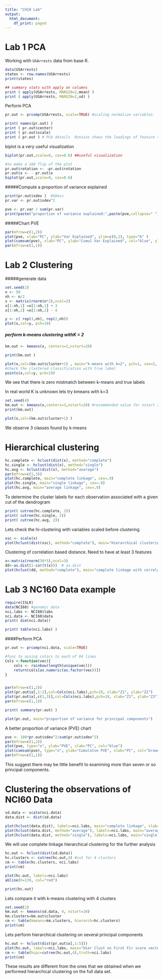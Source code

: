 ```yaml
---
title: "CH10 Lab"
output:
  html_document:
    df_print: paged
---
```


Lab 1 PCA
============

Working with `USArrests` data from base R.

```r
data(USArrests)
states <- row.names(USArrests)
print(states)

## summary stats with apply on columns
print ( apply(USArrests, MARGIN=2,mean) )
print ( apply(USArrests, MARGIN=2,sd) )
```

Perform PCA
```r
pr.out <- prcomp(USArrests, scale=TRUE) #scaling normalize variables. 

print( names(pr.out) )
print ( pr.out$center)
print ( pr.out$scale)
print ( pr.out ) # PCA details  Rotains shows the loadings of feature to components
```

biplot is a very useful visualization
```r
biplot(pr.out,scale=0, cex=0.6) ##useful visualization
```

```r
#to make a 180 flip of the plot 
pr.out$rotation <- -pr.out$rotation 
pr.out$x <- - pr.out$x 
biplot(pr.out,scale=0, cex=0.6)
```

#####Compute a proportion of variance explained

```r
print(pr.out$sdev )  #SDevs
pr.var <- pr.out$sdev^2

pve <- pr.var / sum(pr.var)
print(paste("proportion of variance explained:",paste(pve,collapse=" ") ))
```

#####Chart PVE 
```r
par(mfrow=c(1,2))
plot(pve, xlab="PC", ylab="Var Explained", ylim=c(0,1), type="b" )
plot(cumsum(pve), xlab="PC", ylab="Cumul Var Explained", col="blue", ylim=c(0,1), type="b" )
par(mfrow=c(1,1))
```


Lab 2 Clustering
================

#####generate data
```r
set.seed(2)
n <- 50
nh <- n/2
x <- matrix(rnorm(n*2),ncol=2)
x[1:nh,1] =x[1:nh,1] + 3
x[1:nh,2] =x[1:nh,2] - 4

y <- c( rep(3,nh), rep(2,nh))
plot(x,col=y, pch=19)
```

##### perform k-means clustering withK = 2
```r
km.out <- kmeans(x, centers=2,nstart=20)

print(km.out )

plot(x,col=(km.out$cluster+1) , main="k-means with k=2", pch=1, cex=2, lwd=2 )
#check the clastered classification with true label
points(x,col=y, pch=19)
```

We see that there is zero mistmatch between k-means and true labels


In real world K is unknown   lets try kmeans with k=3
```r

set.seed(4)
km.out <- kmeans(x,centers=3,nstart=20) #recommended value for nstart 20 or 50
print(km.out)

plot(x,col=(km.out$cluster+1) )
```

We observe 3 classes found by k-means

Hierarchical clustering
========================
```r
hc.complete <- hclust(dist(x), method="complete")
hc.single <- hclust(dist(x), method="single")
hc.avg <- hclust(dist(x), method="average")
par(mfrow=c(1,3))
plot(hc.complete, main="complete linkage", cex=.9)
plot(hc.single, main="single linkage", cex=.9)
plot(hc.avg, main="average linkage", cex=.9)
```


To determine the cluster labels for each observation associated  with a given cut of the dendrogram
```r
print( cutree(hc.complete, 2))
print( cutree(hc.single, 2))
print( cutree(hc.avg, 2))
```


Lets check the hi-clustering with variables scaled before clustering

```r
xsc <- scale(x)
plot(hclust(dist(xsc), method="complete"), main="Hierarchical clustering with scaled features" )

```

Clustering of correlation based distance. Need to have at least 3 features

```r
x<-matrix(rnorm(30*3),ncol=3)
dd<-as.dist(1-cor(t(x)))  # as.dist
plot(hclust(dd, method="complete"), main="complete linkage with correlation-based distance", xlab="",sub="")
```

Lab 3 NC160 Data example
=========================

```r
require(ISLR)
data(NCI60) #genomic data
nci.labs <- NCI60$labs
nci.data <- NCI60$data 
print( dim(nci.data))

print( table(nci.labs) )

```

####Perform PCA
```r
pr.out <- prcomp(nci.data, scale=TRUE)

#func to assing colors to each of 64 lines
Cols <-function(vec){
    cols <- rainbow(length(unique(vec)))
    return(cols[as.numeric(as.factor(vec))])
}


par(mfrow=c(1,2))
plot(pr.out$x[,1:2],col=Cols(nci.labs),pch=19, xlab="Z1", ylab="Z2")
plot(pr.out$x[,c(1,3)],col=Cols(nci.labs),pch=19, xlab="Z1", ylab="Z3")
par(mfrow=c(1,1))

print( summary(pr.out) )

plot(pr.out, main="proportion of variance for principal components")
```

A better proportion of variance (PVE) chart
```r
pve <- 100*pr.out$sdev^2/sum(pr.out$sdev^2)
par(mfrow=c(1,2))
plot(pve, type="o", ylab="PVE", xlab="PC", col="blue")
plot(cumsum(pve), type="o", ylab="Cumulatve PVE", xlab="PC", col="brown3")
par(mfrow=c(1,1))
```

This suggest there may be little benefit to examining more than seven or so principal components.


Clustering the observations of NCI60 Data
=========================================


```r
sd.data <- scale(nci.data)
data.dist <- dist(sd.data)

plot(hclust(data.dist), labels=nci.labs, main="complete linkage", xlab="", sub="",ylab="")
plot(hclust(data.dist, method="average"), labels=nci.labs, main="average linkage", xlab="", sub="",ylab="")
plot(hclust(data.dist, method="single"), labels=nci.labs, main="single linkage", xlab="", sub="",ylab="")

```

We will use complete linkage hierarchical clustering for the further analysis

```r
hc.out <- hclust(dist(sd.data))
hc.clusters <- cutree(hc.out,4) #cut for 4 clusters
cm <- table(hc.clusters, nci.labs)
print(cm)
```

```r
plot(hc.out, labels=nci.labs)
abline(h=139, col="red")

print(hc.out)
```


Lets compare it with k-means clustering with 4 clusters
```r
set.seed(2)
km.out <- kmeans(sd.data, 4, nstart=20)
km.clusters=km.out$cluster
cm <- table(kmeans=km.clusters, hierarch=hc.clusters)
print(cm)
```

Lets perform hierarchical clustering on several principal components

```r
hc.out <- hclust(dist(pr.out$x[,1:5]))
plot(hc.out, labels=nci.labs, main="Hier Clust on First Fir score vectors" )
cm <- table(hcpc=cutree(hc.out,4),truth=nci.labs)
print(cm)
```

These results are different from the ones that we obtained when we performed hierarchical clustering on the full data set.
